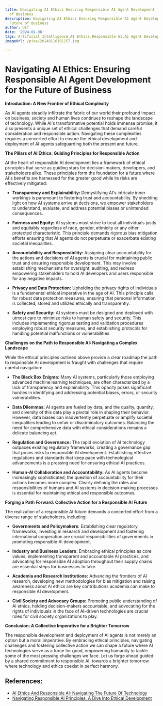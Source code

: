 ```yaml
---
title: Navigating AI Ethics Ensuring Responsible AI Agent Development for the Future
  of Business
description: Navigating AI Ethics Ensuring Responsible AI Agent Development for the
  Future of Business
author: Usf
date: '2024-01-08'
tags: Artificial Intelligence,AI Ethics,Responsible AI,AI Agent Development,Business,Future
imageUrl: /pixa/20240116101157.jpg

---
```

# Navigating AI Ethics: Ensuring Responsible AI  Agent Development for the Future of Business

**Introduction:  A New Frontier of Ethical Complexity**

As  AI agents steadily infiltrate the fabric of our world their profound impact on business, society and human lives continues to reshape  the landscape of technology. While AI's transformative potential holds immense promise, it also presents a unique set of ethical challenges that demand careful consideration and responsible action. Navigating these complexities requires a concerted  effort to ensure the  ethical development  and deployment of AI agents safeguarding both the present and future.

**The  Pillars of  AI Ethics: Guiding Principles for  Responsible Action**

At the heart of  responsible AI development lies  a framework of ethical principles  that serve as guiding stars for decision-makers, developers, and stakeholders alike. These principles form the foundation  for a future where AI's benefits are harnessed for the greater good while its risks are effectively mitigated:

* **Transparency  and Explainability:** Demystifying AI's intricate inner workings is paramount to fostering trust and accountability. By shedding  light on how AI systems  arrive at decisions, we empower stakeholders to understand,  evaluate, and address potential biases or unintended consequences.

* **Fairness and Equity:** AI systems must strive to treat  all individuals justly and equitably regardless of race, gender, ethnicity or any other protected characteristic. This  principle demands rigorous bias mitigation efforts  ensuring that AI agents do not perpetuate or exacerbate existing societal inequalities.

* **Accountability and  Responsibility:** Assigning clear accountability for the actions and decisions  of AI agents is crucial for maintaining public trust and ensuring  responsible development. This may involve  establishing mechanisms for oversight, auditing,  and redress empowering stakeholders to hold AI developers and users responsible for any negative impacts.

* **Privacy and Data Protection:** Upholding the privacy  rights of individuals is a fundamental ethical imperative in the age of AI. This principle calls for robust data protection  measures, ensuring that personal information is collected, stored and utilized ethically  and transparently.

* **Safety and Security:** AI systems must  be designed and deployed with utmost care to  minimize risks to  human safety  and  security. This includes implementing rigorous testing and validation procedures employing robust security measures, and establishing protocols for handling potential malfunctions or vulnerabilities.

**Challenges on the Path to Responsible AI: Navigating a Complex  Landscape**

While the ethical  principles outlined above  provide a clear roadmap the path to responsible  AI development is  fraught with challenges that require careful navigation:

* **The Black Box Enigma:**  Many  AI systems, particularly those employing advanced machine  learning  techniques, are often characterized  by a lack  of transparency and explainability. This  opacity  poses significant hurdles in identifying and addressing potential biases, errors,  or security vulnerabilities.

* **Data Dilemmas:** AI agents are  fueled by data, and the quality, quantity, and diversity of this data play a pivotal role in shaping their behavior. However, data biases can inadvertently perpetuate or amplify societal inequalities leading to unfair  or discriminatory outcomes. Balancing the need for  comprehensive data with ethical considerations remains a delicate balancing act.

* **Regulation and Governance:** The rapid evolution of AI technology outpaces existing  regulatory frameworks, creating a governance gap that poses risks to responsible AI development. Establishing effective regulations and standards that keep pace with technological advancements is a pressing  need for ensuring ethical AI practices.

* **Human-AI Collaboration and Accountability:** As AI agents become increasingly sophisticated, the question of accountability for their actions becomes more complex. Clearly defining the roles and responsibilities of humans and AI systems in decision-making processes is essential for maintaining ethical and responsible outcomes.

**Forging a Path Forward: Collective Action for a Responsible AI Future**

The realization of a responsible AI future demands a concerted effort  from a diverse range of  stakeholders, including:

* **Governments and Policymakers:** Establishing clear regulatory frameworks, investing in research and  development  and fostering international  cooperation are crucial responsibilities of governments in promoting responsible AI  development.

* **Industry and Business Leaders:** Embracing ethical principles as core values, implementing transparent and accountable  AI practices, and advocating for responsible AI adoption  throughout their  supply chains are essential steps for businesses to take.

* **Academia and Research Institutions:** Advancing  the frontiers of AI research, developing new methodologies for  bias mitigation and raising awareness about AI ethics are key contributions academia can make to responsible AI development.

* **Civil Society and Advocacy Groups:** Promoting public understanding of AI  ethics, holding decision-makers accountable, and  advocating for the  rights of individuals in the face of AI-driven technologies are crucial roles  for  civil society organizations to play.

**Conclusion: A Collective Imperative for a Brighter Tomorrow**

The responsible  development and deployment of AI  agents is not merely an option but a moral imperative. By embracing ethical principles, navigating challenges and  fostering collective action  we  can  shape a  future where AI technologies serve as a force for  good, empowering humanity to tackle some of the most pressing  challenges  we face. Let us forge ahead guided by a shared commitment to responsible AI,  towards a brighter tomorrow where technology and ethics coexist in perfect harmony.

## References:
- [AI Ethics And Responsible AI: Navigating The Future Of Technology](https://www.minddigital.com/ai-ethics-and-responsible-ai-navigating-the-future-of-technology/)
- [Navigating Responsible AI Principles: A Dive Into Ethical Development](https://appinventiv.com/blog/responsible-ai-principles/)
